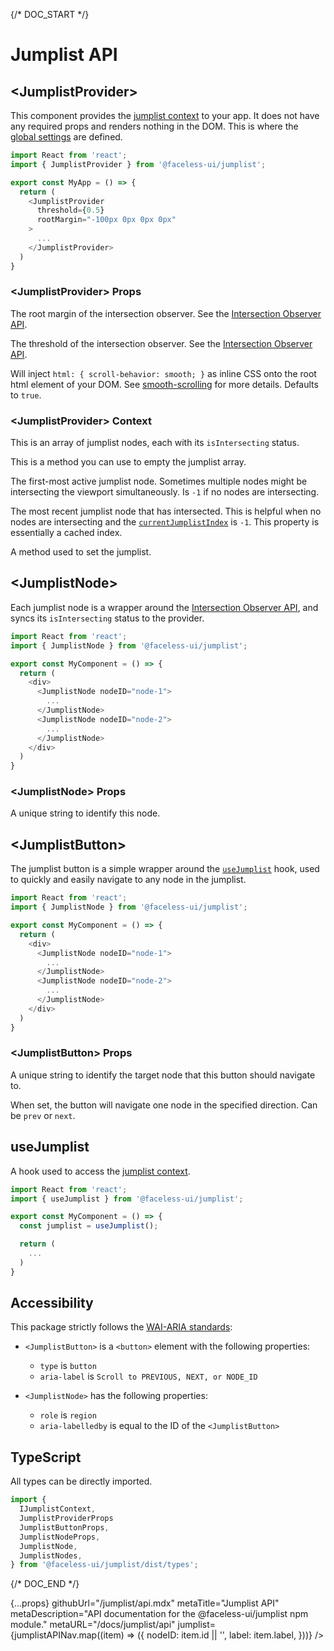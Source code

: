 
{/* DOC_START */}

# Jumplist API

<JumplistNode nodeID="provider">

## \<JumplistProvider\>

This component provides the [jumplist context](#jumplistprovider-context) to your app. It does not have any required props and renders nothing in the DOM. This is where the [global settings](#jumplistprovider-props) are defined.

```js
import React from 'react';
import { JumplistProvider } from '@faceless-ui/jumplist';

export const MyApp = () => {
  return (
    <JumplistProvider
      threshold={0.5}
      rootMargin="-100px 0px 0px 0px"
    >
      ...
    </JumplistProvider>
  )
}
```

### \<JumplistProvider\> Props

<PropName
  name="rootMargin"
  type="string"
/>

The root margin of the intersection observer. See the [Intersection Observer API](https://developer.mozilla.org/en-US/docs/Web/API/Intersection_Observer_API).

<PropName
  name="threshold"
  type="string"
/>

The threshold of the intersection observer. See the [Intersection Observer API](https://developer.mozilla.org/en-US/docs/Web/API/Intersection_Observer_API).

<PropName
  name="smoothScroll"
  type="boolean"
/>

Will inject `html: { scroll-behavior: smooth; }` as inline CSS onto the root html element of your DOM. See [smooth-scrolling](/docs/jumplist/setup#smooth-scrolling) for more details. Defaults to `true`.

### \<JumplistProvider\> Context

<PropName
  name="jumplist"
  type="array"
  isContextProp
/>

This is an array of jumplist nodes, each with its `isIntersecting` status.

<PropName
  name="clearJumplist()"
  type="method"
  isContextProp
/>

This is a method you can use to empty the jumplist array.

<PropName
  name="currentJumplistIndex"
  type="number"
  isContextProp
/>

The first-most active jumplist node. Sometimes multiple nodes might be intersecting the viewport simultaneously. Is `-1` if no nodes are intersecting.

<PropName
  name="activeJumplistIndex"
  type="number"
  isContextProp
/>

The most recent jumplist node that has intersected. This is helpful when no nodes are intersecting and the [`currentJumplistIndex`](#currentJumplistIndex) is `-1`. This property is essentially a cached index.

<PropName
  name="setJumplist(jumplist: array)"
  type="method"
  isContextProp
/>

A method used to set the jumplist.

<BasicContext href="#jumplistprovider-props" />

</JumplistNode>

<JumplistNode nodeID="node">

## \<JumplistNode\>

Each jumplist node is a wrapper around the [Intersection Observer API](https://developer.mozilla.org/en-US/docs/Web/API/Intersection_Observer_API), and syncs its `isIntersecting` status to the provider.

```js
import React from 'react';
import { JumplistNode } from '@faceless-ui/jumplist';

export const MyComponent = () => {
  return (
    <div>
      <JumplistNode nodeID="node-1">
        ...
      </JumplistNode>
      <JumplistNode nodeID="node-2">
        ...
      </JumplistNode>
    </div>
  )
}
```

### \<JumplistNode\> Props

<PropName
  name="nodeID"
  required
  type="string"
/>

A unique string to identify this node.

<BasicProps />

</JumplistNode>

<JumplistNode nodeID="button">

## \<JumplistButton\>

The jumplist button is a simple wrapper around the [`useJumplist`](#usejumplist) hook, used to quickly and easily navigate to any node in the jumplist.

```js
import React from 'react';
import { JumplistNode } from '@faceless-ui/jumplist';

export const MyComponent = () => {
  return (
    <div>
      <JumplistNode nodeID="node-1">
        ...
      </JumplistNode>
      <JumplistNode nodeID="node-2">
        ...
      </JumplistNode>
    </div>
  )
}
```

### \<JumplistButton\> Props

<PropName
  name="nodeID"
  type="string"
/>

A unique string to identify the target node that this button should navigate to.

<PropName
  name="direction"
  type="string"
/>

When set, the button will navigate one node in the specified direction. Can be `prev` or `next`.

<BasicProps
  idPrefix="button"
  defaultElement='button'
/>

</JumplistNode>

<JumplistNode nodeID="useJumplist">

## useJumplist

A hook used to access the [jumplist context](#jumplistprovider-context).

```js
import React from 'react';
import { useJumplist } from '@faceless-ui/jumplist';

export const MyComponent = () => {
  const jumplist = useJumplist();

  return (
    ...
  )
}
```

</JumplistNode>

<JumplistNode nodeID="accessibility">

## Accessibility

This package strictly follows the [WAI-ARIA standards](https://www.w3.org/WAI/ARIA):

- `<JumplistButton>` is a `<button>` element with the following properties:
  - `type` is `button`
  - `aria-label` is `Scroll to PREVIOUS, NEXT, or NODE_ID`

- `<JumplistNode>` has the following properties:
  - `role` is `region`
  - `aria-labelledby` is equal to the ID of the `<JumplistButton>`

</JumplistNode>

<JumplistNode nodeID="typescript">

## TypeScript

All types can be directly imported.

```js
import {
  IJumplistContext,
  JumplistProviderProps
  JumplistButtonProps,
  JumplistNodeProps,
  JumplistNode,
  JumplistNodes,
} from '@faceless-ui/jumplist/dist/types';
```

</JumplistNode>

{/* DOC_END */}

  {...props}
  githubUrl="/jumplist/api.mdx"
  metaTitle="Jumplist API"
  metaDescription="API documentation for the @faceless-ui/jumplist npm module."
  metaURL="/docs/jumplist/api"
  jumplist={jumplistAPINav.map((item) => ({
    nodeID: item.id || '',
    label: item.label,
  }))}
/>
